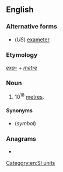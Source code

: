 {{also|examètre|exa-metre}}
==English==

===Alternative forms===
* (''US'') [[exameter]]

===Etymology===
''[[exa-]]'' + ''[[metre]]''

===Noun===
{{en-noun}}

# 10<sup>18</sup> [[metre]]s.

====Synonyms====
* {{l|en|Em}} (''symbol'')

===Anagrams===
* {{anagrams|en|exa-meter|exameter}}

[[Category:en:SI units]]